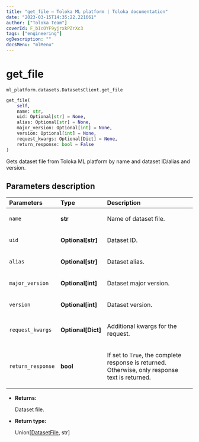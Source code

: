 ```yaml
---
title: "get_file — Toloka ML platform | Toloka documentation"
date: "2023-03-15T14:35:22.221661"
author: ["Toloka Team"]
coverId: F_bIcOYF9yjrxkPZrXc3
tags: ["engineering"]
ogDescription: ""
docsMenu: "mlMenu"
---
```


# get_file

`ml_platform.datasets.DatasetsClient.get_file`

```python
get_file(
    self,
    name: str,
    uid: Optional[str] = None,
    alias: Optional[str] = None,
    major_version: Optional[int] = None,
    version: Optional[int] = None,
    request_kwargs: Optional[Dict] = None,
    return_response: bool = False
)
```

Gets dataset file from Toloka ML platform by name and dataset ID/alias and version.

## Parameters description

| Parameters | Type | Description |
| :----------| :----| :-----------|
`name`|**str**|<p>Name of dataset file.</p>
`uid`|**Optional\[str\]**|<p>Dataset ID.</p>
`alias`|**Optional\[str\]**|<p>Dataset alias.</p>
`major_version`|**Optional\[int\]**|<p>Dataset major version.</p>
`version`|**Optional\[int\]**|<p>Dataset version.</p>
`request_kwargs`|**Optional\[Dict\]**|<p>Additional kwargs for the request.</p>
`return_response`|**bool**|<p>If set to `True`, the complete response is returned. Otherwise, only response text is returned.</p>

* **Returns:**

  Dataset file.

* **Return type:**

  Union\[[DatasetFile](/docs/toloka-ml/reference/ml_platform.datasets.DatasetFile), str\]